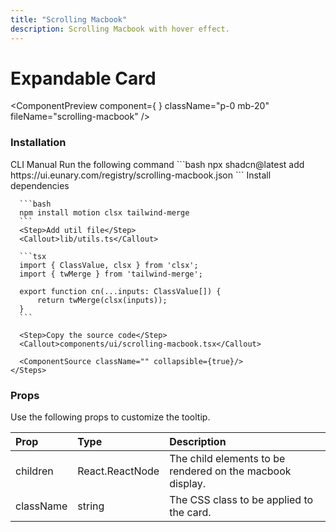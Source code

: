 ```yaml
---
title: "Scrolling Macbook"
description: Scrolling Macbook with hover effect.
---
```


# Expandable Card

<ComponentPreview component={<ScrollingMacbookDemo /> } className="p-0 mb-20" fileName="scrolling-macbook" />

### Installation

<Tabs defaultValue="manual">
  <TabsList>
    <TabsTrigger value="cli">CLI</TabsTrigger>
    <TabsTrigger value="manual">Manual</TabsTrigger>
  </TabsList>

  <TabsContent value="cli">
    <Steps>
      <Step>Run the following command</Step>
      ```bash
      npx shadcn@latest add https://ui.eunary.com/registry/scrolling-macbook.json
      ```
    </Steps>
  </TabsContent>

  <TabsContent value="manual">
    <Steps>
      <Step>Install dependencies</Step>

      ```bash
      npm install motion clsx tailwind-merge
      ```
      <Step>Add util file</Step>
      <Callout>lib/utils.ts</Callout>

      ```tsx
      import { ClassValue, clsx } from 'clsx';
      import { twMerge } from 'tailwind-merge';

      export function cn(...inputs: ClassValue[]) {
          return twMerge(clsx(inputs));
      }
      ```

      <Step>Copy the source code</Step>
      <Callout>components/ui/scrolling-macbook.tsx</Callout>
     
      <ComponentSource className="" collapsible={true}/>
    </Steps>
  </TabsContent>
</Tabs>



### Props

Use the following props to customize the tooltip.

| Prop                | Type                     | Description                                        |
| :------------------ | :----------------------- | :------------------------------------------------- |
| <Callout>children</Callout>          | <Callout>React.ReactNode</Callout>          | The child elements to be rendered on the macbook display.|
| <Callout>className</Callout>         | <Callout>string</Callout>                   | The CSS class to be applied to the card.           |


<ExploreComponents recentlyAddedComponent="recent-component" nextComponent="theme-toggler"/>